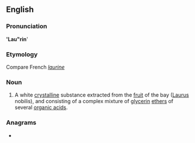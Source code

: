 {{also|Laurin}}
==English==

===Pronunciation===
''''Lau"rin''''
{{rfp|lang=en}}

===Etymology===
Compare French ''[[laurine]]''

===Noun===
{{head|en|noun}}

# {{lb|en|chemistry}} A white [[crystalline]] substance extracted from the [[fruit]] of the bay ([[Laurus]] nobilis), and consisting of a complex mixture of [[glycerin]] [[ethers]] of several [[organic acid]]s.

===Anagrams===
* {{l|en|urinal}}